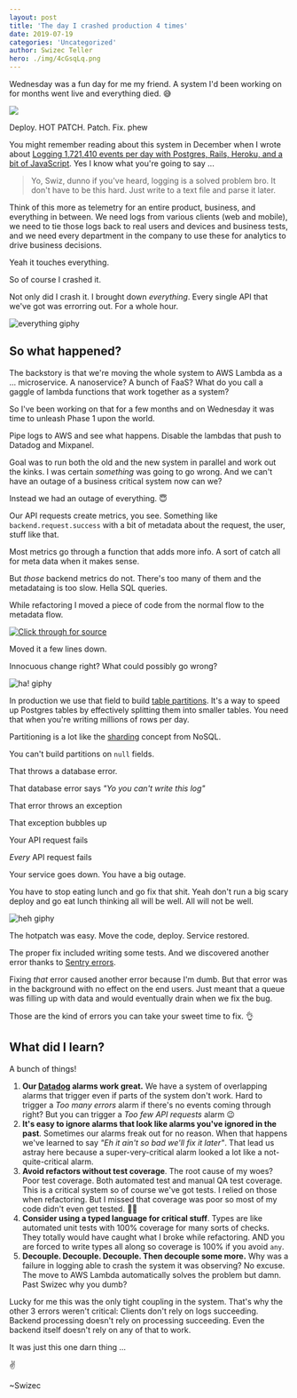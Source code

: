 ```yaml
---
layout: post
title: 'The day I crashed production 4 times'
date: 2019-07-19
categories: 'Uncategorized'
author: Swizec Teller
hero: ./img/4cGsqLq.png
---
```

Wednesday was a fun day for me my friend. A system I'd been working on for months went live and everything died. 😅





![](./img/4cGsqLq.png)



Deploy. HOT PATCH. Patch. Fix. phew



You might remember reading about this system in December when I wrote about [Logging 1,721,410 events per day with Postgres, Rails, Heroku, and a bit of JavaScript](https://swizec.com/blog/logging-events-postgres-rails-heroku-javascript/swizec/8825). Yes I know what you're going to say ...



> Yo, Swiz, dunno if you've heard, logging is a solved problem bro. It don't have to be this hard. Just write to a text file and parse it later.



Think of this more as telemetry for an entire product, business, and everything in between. We need logs from various clients (web and mobile), we need to tie those logs back to real users and devices and business tests, and we need every department in the company to use these for analytics to drive business decisions.



Yeah it touches everything.



So of course I crashed it.



Not only did I crash it. I brought down _everything_. Every single API that we've got was errorring out. For a whole hour.



![everything giphy](./img/media-fxZ7cC3zYIVXi-giphy.gif)



## So what happened?



The backstory is that we're moving the whole system to AWS Lambda as a ... microservice. A nanoservice? A bunch of FaaS? What do you call a gaggle of lambda functions that work together as a system?



So I've been working on that for a few months and on Wednesday it was time to unleash Phase 1 upon the world.



Pipe logs to AWS and see what happens. Disable the lambdas that push to Datadog and Mixpanel.



Goal was to run both the old and the new system in parallel and work out the kinks. I was certain _something_ was going to go wrong. And we can't have an outage of a business critical system now can we?



Instead we had an outage of everything. 😇



Our API requests create metrics, you see. Something like `backend.request.success` with a bit of metadata about the request, the user, stuff like that.



Most metrics go through a function that adds more info. A sort of catch all for meta data when it makes sense.



But _those_ backend metrics do not. There's too many of them and the metadataing is too slow. Hella SQL queries.



While refactoring I moved a piece of code from the normal flow to the metadata flow.



[![Click through for source](./img/techletter.app-screenshot-1563553812054.png)](https://carbon.now.sh/?bg=rgba(255,255,255,1)&t=seti&l=ruby&ds=true&wc=true&wa=true&pv=48px&ph=32px&ln=false&code=log%5B%22created_day%22%5D%20%3D%20Date.today)



Moved it a few lines down.



Innocuous change right? What could possibly go wrong?



![ha! giphy](./img/media-11DFuwckOK9mdG-giphy.gif)



In production we use that field to build [table partitions](https://www.postgresql.org/docs/10/ddl-partitioning.html). It's a way to speed up Postgres tables by effectively splitting them into smaller tables. You need that when you're writing millions of rows per day.



Partitioning is a lot like the [sharding](https://en.wikipedia.org/wiki/Shard_(database_architecture)) concept from NoSQL.



You can't build partitions on `null` fields.



That throws a database error.



That database error says _"Yo you can't write this log"_



That error throws an exception



That exception bubbles up



Your API request fails



_Every_ API request fails



Your service goes down. You have a big outage.



You have to stop eating lunch and go fix that shit. Yeah don't run a big scary deploy and go eat lunch thinking all will be well. All will not be well.



![heh giphy](./img/media-M2AmFHxMydFok-giphy.gif)



The hotpatch was easy. Move the code, deploy. Service restored.



The proper fix included writing some tests. And we discovered another error thanks to [Sentry errors](https://sentry.io/welcome/).



Fixing _that_ error caused another error because I'm dumb. But that error was in the background with no effect on the end users. Just meant that a queue was filling up with data and would eventually drain when we fix the bug.



Those are the kind of errors you can take your sweet time to fix. 👌



## What did I learn?



A bunch of things!



1. **Our [Datadog](https://www.datadoghq.com/) alarms work great.** We have a system of overlapping alarms that trigger even if parts of the system don't work. Hard to trigger a _Too many errors_ alarm if there's no events coming through right? But you can trigger a _Too few API requests_ alarm 😉
2. **It's easy to ignore alarms that look like alarms you've ignored in the past**. Sometimes our alarms freak out for no reason. When that happens we've learned to say _"Eh it ain't so bad we'll fix it later"_. That lead us astray here because a super-very-critical alarm looked a lot like a not-quite-critical alarm.
3. **Avoid refactors without test coverage**. The root cause of my woes? Poor test coverage. Both automated test and manual QA test coverage. This is a critical system so of course we've got tests. I relied on those when refactoring. But I missed that coverage was poor so most of my code didn't even get tested. 🤦‍♂️
4. **Consider using a typed language for critical stuff**. Types are like automated unit tests with 100% coverage for many sorts of checks. They totally would have caught what I broke while refactoring. AND you are forced to write types all along so coverage is 100% if you avoid `any`.
5. **Decouple. Decouple. Decouple. Then decouple some more.** Why was a failure in logging able to crash the system it was observing? No excuse. The move to AWS Lambda automatically solves the problem but damn. Past Swizec why you dumb?



Lucky for me this was the only tight coupling in the system. That's why the other 3 errors weren't critical: Clients don't rely on logs succeeding. Backend processing doesn't rely on processing succeeding. Even the backend itself doesn't rely on any of that to work.



It was just this one darn thing ...



✌️



~Swizec